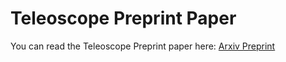 # Teleoscope Preprint Paper
You can read the Teleoscope Preprint paper here: [Arxiv Preprint](https://arxiv.org/abs/2402.06124)